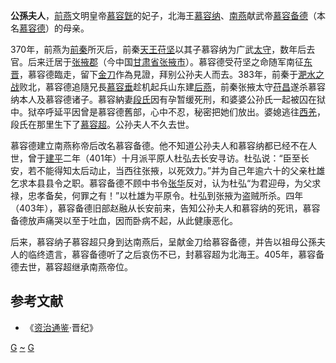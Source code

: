 '''公孫夫人'''，[[前燕|前燕]]文明皇帝[[慕容皝|慕容皝]]的妃子，北海王[[慕容納|慕容纳]]、[[南燕_(十六國)|南燕]]献武帝[[慕容德|慕容备德]]（本名[[慕容德|慕容德]]）的母亲。

370年，前燕为[[前秦|前秦]]所灭后，前秦[[天王|天王]][[苻坚|苻坚]]以其子慕容纳为广武[[太守|太守]]，数年后去官。后来迁居于[[张掖郡|张掖郡]]（今中国[[甘肃省|甘肃省]][[张掖市|张掖市]]）。慕容德受苻坚之命随军南征[[东晋|东晋]]，慕容德臨走，留下[[金|金]][[刀|刀]]作為見證，拜别公孙夫人而去。383年，前秦于[[淝水之战|淝水之战]]败北，慕容德追隨兄長[[慕容垂|慕容垂]]趁机起兵山东建[[後燕|后燕]]，前秦张掖太守[[苻昌|苻昌]]遂杀慕容纳本人及慕容德诸子。慕容納妻[[段太后|段氏]]因有孕暂缓死刑，和婆婆公孙氏一起被囚在狱中。狱卒呼延平因曾是慕容德舊部，心中不忍，秘密把她们放出。婆媳逃往[[西羌|西羌]]，段氏在那里生下了[[慕容超|慕容超]]。公孙夫人不久去世。

慕容德建立南燕称帝后改名慕容备德。他不知道公孙夫人和慕容纳都已经不在人世，曾于[[建平_(南燕)|建平]]二年（401年）十月派平原人杜弘去长安寻访。杜弘说：“臣至长安，若不能得知太后动止，当西往张掖，以死效力。”并为自己年逾六十的父亲杜雄乞求本县县令之职。慕容备德不顾中书令[[张华_(十六国)|张华]]反对，认为杜弘“为君迎母，为父求禄，忠孝备矣，何罪之有！”以杜雄为平原令。杜弘到张掖为盗贼所杀。四年（403年），慕容备德旧部赵融从长安前来，告知公孙夫人和慕容纳的死讯，慕容备德放声痛哭以至于吐血，因而卧病不起，从此健康恶化。

后来，慕容纳子慕容超只身到达南燕后，呈献金刀给慕容备德，并告以祖母公孫夫人的临终遗言，慕容备德听了之后哀伤不已，封慕容超为北海王。405年，慕容备德去世，慕容超继承南燕帝位。

{{十六國諸燕皇后}}

==参考文献==
*《[[资治通鉴|资治通鉴]]·晋纪》

[[Category:前燕妃嫔|G]]
[[Category:公孫姓|~]]
[[Category:中国皇帝亲母未得尊后位者|G]]